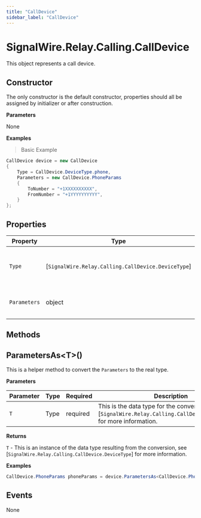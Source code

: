 ```yaml
---
title: "CallDevice"
sidebar_label: "CallDevice"
---
```


# SignalWire.Relay.Calling.CallDevice

This object represents a call device.

## Constructor

The only constructor is the default constructor, properties should all be assigned by initializer or after construction.

**Parameters**

None

**Examples**

> Basic Example

```csharp
CallDevice device = new CallDevice
{
    Type = CallDevice.DeviceType.phone,
    Parameters = new CallDevice.PhoneParams
    {
        ToNumber = "+1XXXXXXXXXX",
        FromNumber = "+1YYYYYYYYYY",
    }
};
```

## Properties

| Property | Type | Description |
| -------- | ---- | ----------- |
| `Type` | [`SignalWire.Relay.Calling.CallDevice.DeviceType`] | This object indicates the type of the configuration object. |
| `Parameters` | object | The configuration object for the device. |

## Methods

## ParametersAs&lt;T&gt;()

This is a helper method to convert the `Parameters` to the real type.

**Parameters**

| Parameter | Type | Required | Description |
| --------- | ---- | -------- | ----------- |
| `T` | Type | <span className="required-arg">required</span> | This is the data type for the conversion, see [`SignalWire.Relay.Calling.CallDevice.DeviceType`] for more information. |

**Returns**

`T` - This is an instance of the data type resulting from the conversion, see [`SignalWire.Relay.Calling.CallDevice.DeviceType`] for more information.

**Examples**

```csharp
CallDevice.PhoneParams phoneParams = device.ParametersAs<CallDevice.PhoneParams>();
```

## Events

None